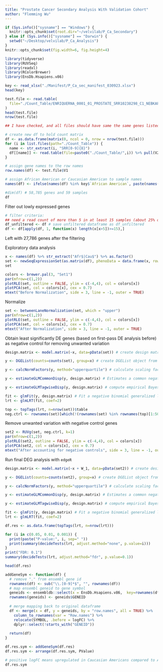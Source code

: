```yaml
---
title: "Prostate Cancer Secondary Analysis With Validation Cohort"
author: "Flemming Wu"
---
```


```r
if (Sys.info()["sysname"] == "Windows") {
  knitr::opts_chunk$set(root.dir="~/velvilab/P_Ca_Secondary")
} else if (Sys.info()["sysname"] == "Darwin") {
  setwd("~/Desktop/velvilab/P_Ca_Analysis")
}
knitr::opts_chunk$set(fig.width=6, fig.height=4)
```


```r
library(tidyverse)
library(RUVSeq)
library(readxl)
library(RColorBrewer)
library(EnsDb.Hsapiens.v86)
```

```r
key <- read_xlsx("./Manifest/P_Ca_sec_manifest_030923.xlsx")
head(key)
```

```r
test.file <- read.table(
  file="./Count_Table/ENRIQUERNA_0001_01_PROSTATE_SRR10238298_C1_NEBKAP_A00001.proj.Aligned.out.sorted.md.bam.htSeqCounts"
)
head(test.file)
nrow(test.file)
```

```r
## I have checked, and all files should have same the same genes listed in the same order

# create new df to hold count matrix
df <- as.data.frame(matrix(0, ncol = 0, nrow = nrow(test.file)))
for (i in list.files(path="./Count_Table")) {
  name <- str_extract(i, "SRR[0-9]{8}")
  df[[name]] <- read.table(file=paste0("./Count_Table/",i)) %>% pull(V2) # read in vector of counts to new column
}

# assign gene names to the row names
row.names(df) <- test.file$V1 

# assign African American or Caucasian American to sample names
names(df) <- ifelse(names(df) %in% key$`African American`, paste(names(df), "Afr", sep="_"), paste(names(df), "Cau", sep="_"))
```

```r
#dim(df) # 58,785 genes and 59 samples
df
```

Filter out lowly expressed genes

```r
# filter criteria:
## need a read count of more than 5 in at least 15 samples (about 25% of the samples)
df_unfiltered <- df # save unfiltered dataframe as df_unfiltered
df <- df[apply(df, 1, function(x) length(x[x>5])>=15),]
```

Left with 27,786 genes after the filtering


Exploratory data analysis

```r
x <- names(df) %>% str_extract("Afr$|Cau$") %>% as.factor()
set <- newSeqExpressionSet(as.matrix(df), phenoData = data.frame(x, row.names = colnames(df)))
set
```

```r
colors <- brewer.pal(3, "Set1")
par(mfrow=c(1,2))
plotRLE(set, outline = FALSE, ylim = c(-4,4), col = colors[x])
plotPCA(set, col = colors[x], cex = 0.7)
mtext("Before Normalization", side = 3, line = -1, outer = TRUE)
```

Normalize

```r
set <- betweenLaneNormalization(set, which = "upper")
par(mfrow=c(1,2))
plotRLE(set, outline = FALSE, ylim = c(-4,4), col = colors[x])
plotPCA(set, col = colors[x], cex = 0.7)
mtext("After Normalization", side = 3, line = -1, outer = TRUE)
```

Obtain least significantly DE genes (based on first-pass DE analysis before) as negative control for removing unwanted variation

```r
design.matrix <- model.matrix(~x, data=pData(set)) # create design matrix

y <- DGEList(counts=counts(set), group=x) # create DGEList object from table of counts and group indicator

y <- calcNormFactors(y, method="upperquartile") # calculate scaling factors to convert raw library sizes into effective library sizes

y <- estimateGLMCommonDisp(y, design.matrix) # Estimates a common negative binomial dispersion parameter for a DGE dataset

y <- estimateGLMTagwiseDisp(y, design.matrix) # compute empirical Bayes estimate of negative binomial dispersion parameter for each tag

fit <- glmFit(y, design.matrix) # Fit a negative binomial generalized log-linear model to the read counts for each gene and conduct genewise statistical tests
lrt <- glmLRT(fit, coef=2)

top <- topTags(lrt, n=nrow(set))$table
neg.ctrl <- rownames(set)[which(!(rownames(set) %in% rownames(top)[1:5000]))] ## all but the top 5000 genes are negative controls
```

Remove unwanted variation with negative control genes

```r
set2 <- RUVg(set, neg.ctrl, k=1)
par(mfrow=c(1,2))
plotRLE(set2, outline = FALSE, ylim = c(-4,4), col = colors[x])
plotPCA(set2, col = colors[x], cex = 0.7)
mtext("After accounting for negative controls", side = 3, line = -1, outer = TRUE)
```

Run final DEG analysis with `edgeR`

```r
design.matrix <- model.matrix(~x + W_1, data=pData(set2)) # create design matrix

y <- DGEList(counts=counts(set2), group=x) # create DGEList object from table of counts and group indicator

y <- calcNormFactors(y, method="upperquartile") # calculate scaling factors to convert raw library sizes into effective library sizes

y <- estimateGLMCommonDisp(y, design.matrix) # Estimates a common negative binomial dispersion parameter for a DGE dataset

y <- estimateGLMTagwiseDisp(y, design.matrix) # compute empirical Bayes estimate of negative binomial dispersion parameter for each tag

fit <- glmFit(y, design.matrix) # Fit a negative binomial generalized log-linear model to the read counts for each gene and conduct genewise statistical tests
lrt <- glmLRT(fit, coef=2)

df.res <- as.data.frame(topTags(lrt, n=nrow(lrt)))
```

```r
for (i in c(0.05, 0.01, 0.001)) {
  print(paste("P-value:", i, sep=" "))
  print(summary(decideTests(lrt, adjust.method="none", p.value=i)))
}
print("FDR: 0.1")
summary(decideTests(lrt, adjust.method="fdr", p.value=0.1))
```

```r
head(df.res)
```

```r
addGeneSym <- function(df) {
  # remove "." from ensembl gene id
  rownames(df) <- sub("\\.[0-9]*$", "", rownames(df))
  # map ensembl geneid to gene symbol
  geneids <- ensembldb::select(x = EnsDb.Hsapiens.v86,  key=rownames(df), columns=c("SYMBOL"), keytype="GENEID")
  rownames(geneids) <- geneids$GENEID
  
  # merge mapping back to original dataframe
  df <- merge(x = df, y = geneids, by = "row.names", all = TRUE) %>%
    column_to_rownames(var = "Row.names") %>%
    relocate(SYMBOL, .before = logFC) %>%
    dplyr::select(!starts_with("GENEID"))
  
  return(df)
}

df.res.sym <- addGeneSym(df.res)
df.res.sym <- arrange(df.res.sym, PValue)
```

```r
# positive logFC means upregulated in Caucasian Americans compared to African Americans and vice versa for negative logFC
df.res.sym
```


